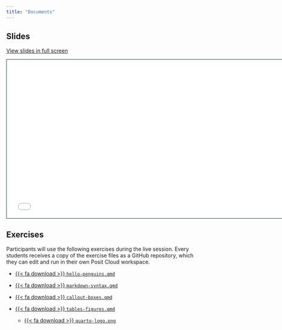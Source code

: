 ```yaml
---
title: "Documents"
---
```


## Slides

[View slides in full screen](1-3-documents.html)

```{=html}
<iframe class="slide-deck" src="1-3-documents.html" height="420" width="747" style="border: 1px solid #123233;"></iframe>
```

## Exercises

Participants will use the following exercises during the live session. Every students receives a copy of the exercise files as a GitHub repository, which they can edit and run in their own Posit Cloud workspace. 

-   <a href="https://raw.githubusercontent.com/quarto-ambition/exercises/main/hello-penguins.qmd">{{< fa download >}} `hello-penguins.qmd`</i></a>

-   <a href="https://raw.githubusercontent.com/quarto-ambition/exercises/main/markdown-syntax.qmd">{{< fa download >}} `markdown-syntax.qmd`</i></a>

-   <a href="https://raw.githubusercontent.com/quarto-ambition/exercises/main/callout-boxes.qmd">{{< fa download >}} `callout-boxes.qmd`</i></a>

-   <a href="https://raw.githubusercontent.com/quarto-ambition/exercises/main/tables-figures.qmd">{{< fa download >}} `tables-figures.qmd`</i></a>

    -   <a href="https://github.com/quarto-ambition/exercises/blob/main/images/quarto-logo.png?raw=true">{{< fa download >}} `quarto-logo.png`</i></a>

